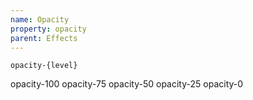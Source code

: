 ```yaml
---
name: Opacity
property: opacity
parent: Effects
---
```



`opacity-{level}`

<ConfigPropertyList property="opacity" />

<Grid className="font-mono text-sm">
  <Box className="rounded bg-blue-400 text-white p-4 opacity-100">
    opacity-100
  </Box>
  <Box className="rounded bg-blue-400 text-white p-4 opacity-75">
    opacity-75
  </Box>
  <Box className="rounded bg-blue-400 text-white p-4 opacity-50">
    opacity-50
  </Box>
  <Box className="rounded bg-blue-400 text-white p-4 opacity-25">
    opacity-25
  </Box>
  <Box className="rounded border border-blue-200 border-dashed text-blue-300 border-2 p-4">
    opacity-0
  </Box>
</Grid>

